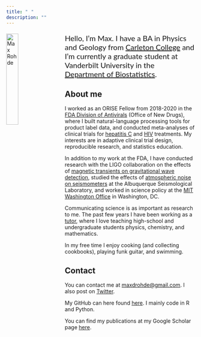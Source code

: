 ```yaml
---
title: "⠀"
description: ""
---
```



<div>
<img src="images/me.png" alt="Max Rohde" width=25% style="float: left; margin-right: 30px; margin-bottom: 20px;">

<div>
<p style="font-family: Lato; font-size:20px;">Hello, I’m Max. I have a BA in Physics and Geology from [Carleton College](https://www.carleton.edu) and I'm currently a graduate student at Vanderbilt University in the [Department of Biostatistics](https://www.vumc.org/biostatistics/chair).</p>
</div>
</div>

## About me
I worked as an ORISE Fellow from 2018-2020 in the [FDA Division of Antivirals](https://www.fda.gov/about-fda/center-drug-evaluation-and-research-cder/office-infectious-diseases-oid) (Office of New Drugs), where I built natural-language processing tools for product label data, and conducted meta-analyses of clinical trials for [hepatitis C](https://doi.org/10.1016/j.cgh.2020.08.042) and [HIV](https://www.croiconference.org/abstract/investigation-of-a-potential-composite-endpoint-for-immunologic-nonresponder-trials/) treatments. My interests are in adaptive clinical trial design, reproducible research, and statistics education.

In addition to my work at the FDA, I have conducted research with the LIGO collaboration on the effects of [magnetic transients on gravitational wave detection](https://doi.org/10.1088/1361-6382/aa60eb), studied the effects of [atmospheric noise on seismometers](https://doi.org/10.1785/0220160193) at the Albuquerque Seismological Laboratory, and worked in science policy at the [MIT Washington Office](https://dc.mit.edu) in Washington, DC.

Communicating science is as important as research to me. The past few years I have been working as a [tutor](https://prep1on1.com/our-team/), where I love teaching high-school and undergraduate students physics, chemistry, and mathematics.

In my free time I enjoy cooking (and collecting cookbooks), playing funk guitar, and swimming.

## Contact
You can contact me at <a href="mailto:maxdrohde@gmail.com">maxdrohde@gmail.com</a>. I also post on [Twitter](https://twitter.com/max_d_rohde).

My GitHub can here found [here](https://github.com/maxdrohde). I mainly code in R and Python.

You can find my publications at my Google Scholar page <a href="https://scholar.google.com/citations?user=nAFvhkEAAAAJ&hl=en">here</a>.